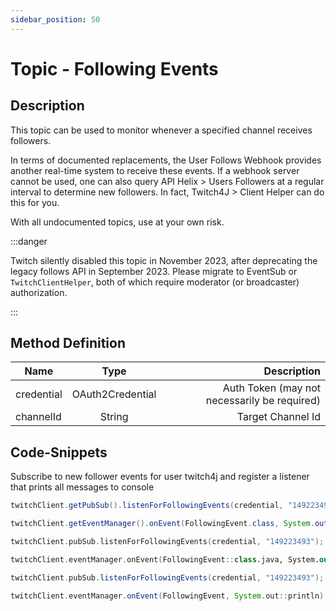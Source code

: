 ```yaml
---
sidebar_position: 50
---
```



# Topic - Following Events

## Description

This topic can be used to monitor whenever a specified channel receives followers.

In terms of documented replacements, the User Follows Webhook provides another real-time system to receive these events.
If a webhook server cannot be used, one can also query API Helix > Users Followers at a regular interval to determine new followers. In fact, Twitch4J > Client Helper can do this for you.

With all undocumented topics, use at your own risk.

:::danger

Twitch silently disabled this topic in November 2023, after deprecating the legacy follows API in September 2023.
Please migrate to EventSub or `TwitchClientHelper`, both of which require moderator (or broadcaster) authorization.

:::

## Method Definition

| Name          | Type      | Description  |
| ------------- |:---------:| -----------------:|
| credential | OAuth2Credential | Auth Token (may not necessarily be required) |
| channelId | String | Target Channel Id |

## Code-Snippets

Subscribe to new follower events for user twitch4j and register a listener that prints all messages to console

<Tabs groupId="code">
<TabItem value="java" label="Java">

```java
twitchClient.getPubSub().listenForFollowingEvents(credential, "149223493");

twitchClient.getEventManager().onEvent(FollowingEvent.class, System.out::println);
```

</TabItem>
<TabItem value="kotlin" label="Kotlin">

```kotlin
twitchClient.pubSub.listenForFollowingEvents(credential, "149223493");

twitchClient.eventManager.onEvent(FollowingEvent::class.java, System.out::println)
```

</TabItem>
<TabItem value="groovy" label="Groovy">

```groovy
twitchClient.pubSub.listenForFollowingEvents(credential, "149223493");

twitchClient.eventManager.onEvent(FollowingEvent, System.out::println)
```

</TabItem>
</Tabs>
